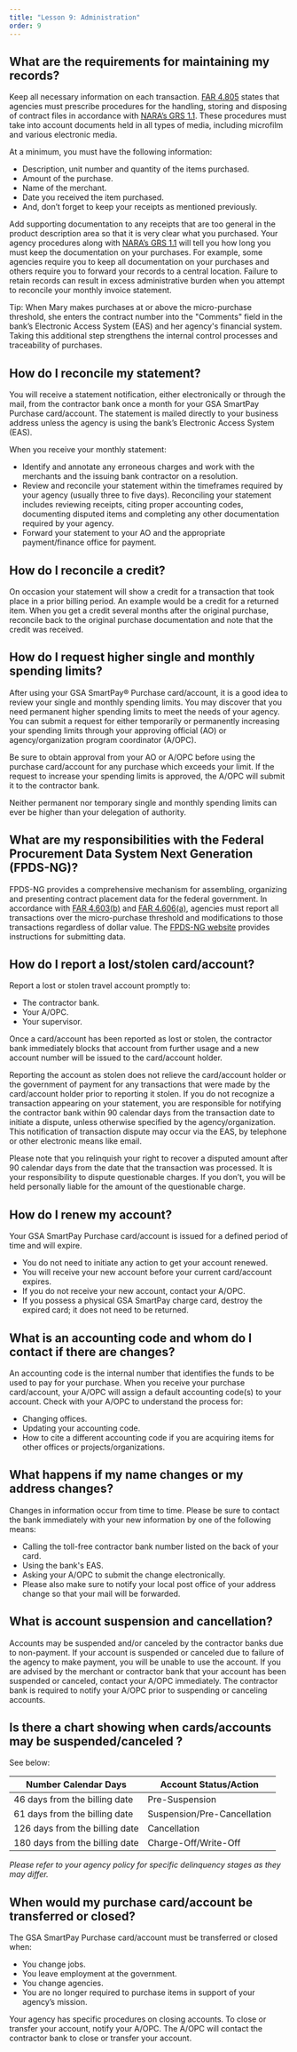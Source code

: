 ```yaml
---
title: "Lesson 9: Administration"
order: 9
---
```

## What are the requirements for maintaining my records?

Keep all necessary information on each transaction. [FAR 4.805](https://www.acquisition.gov/far/4.805) states that agencies must prescribe procedures for the handling, storing and disposing of contract files in accordance with [NARA’s GRS 1.1](https://www.archives.gov/files/records-mgmt/grs/grs01-1.pdf). These procedures must take into account documents held in all types of media, including microfilm and various electronic media.

At a minimum, you must have the following information:

- Description, unit number and quantity of the items purchased.
- Amount of the purchase.
- Name of the merchant.
- Date you received the item purchased.
- And, don’t forget to keep your receipts as mentioned previously.

Add supporting documentation to any receipts that are too general in the product description area so that it is very clear what you purchased. Your agency procedures along with [NARA’s GRS 1.1](https://www.archives.gov/files/records-mgmt/grs/grs01-1.pdf) will tell you how long you must keep the documentation on your purchases. For example, some agencies require you to keep all documentation on your purchases and others require you to forward your records to a central location. Failure to retain records can result in excess administrative burden when you attempt to reconcile your monthly invoice statement.

Tip: When Mary makes purchases at or above the micro-purchase threshold, she enters the contract number into the "Comments" field in the bank’s Electronic Access System (EAS) and her agency's financial system. Taking this additional step strengthens the internal control processes and traceability of purchases.

## How do I reconcile my statement?
You will receive a statement notification, either electronically or through the mail, from the contractor bank once a month for your GSA SmartPay Purchase card/account. The statement is mailed directly to your business address unless the agency is using the bank’s Electronic Access System (EAS).

When you receive your monthly statement:
- Identify and annotate any erroneous charges and work with the merchants and the issuing bank contractor on a resolution.
- Review and reconcile your statement within the timeframes required by your agency (usually three to five days). Reconciling your statement includes reviewing receipts, citing proper accounting codes, documenting disputed items and completing any other documentation required by your agency.
- Forward your statement to your AO and the appropriate payment/finance office for payment.

## How do I reconcile a credit?
On occasion your statement will show a credit for a transaction that took place in a prior billing period. An example would be a credit for a returned item. When you get a credit several months after the original purchase, reconcile back to the original purchase documentation and note that the credit was received.

## How do I request higher single and monthly spending limits?
After using your GSA SmartPay® Purchase card/account, it is a good idea to review your single and monthly spending limits. You may discover that you need permanent higher spending limits to meet the needs of your agency. You can submit a request for either temporarily or permanently increasing your spending limits through your approving official (AO) or agency/organization program coordinator (A/OPC).

Be sure to obtain approval from your AO or A/OPC before using the purchase card/account for any purchase which exceeds your limit. If the request to increase your spending limits is approved, the A/OPC will submit it to the contractor bank.

Neither permanent nor temporary single and monthly spending limits can ever be higher than your delegation of authority.

## What are my responsibilities with the Federal Procurement Data System Next Generation (FPDS-NG)?
FPDS-NG provides a comprehensive mechanism for assembling, organizing and presenting contract placement data for the federal government. In accordance with [FAR 4.603(b)](https://www.acquisition.gov/far/4.603) and [FAR 4.606(a)](https://www.acquisition.gov/far/4.606), agencies must report all transactions over the micro-purchase threshold and modifications to those transactions regardless of dollar value. The [FPDS-NG website](https://www.fpds.gov/) provides instructions for submitting data.

## How do I report a lost/stolen card/account?
Report a lost or stolen travel account promptly to:

- The contractor bank.
- Your A/OPC.
- Your supervisor.

Once a card/account has been reported as lost or stolen, the contractor bank immediately blocks that account from further usage and a new account number will be issued to the card/account holder.

Reporting the account as stolen does not relieve the card/account holder or the government of payment for any transactions that were made by the card/account holder prior to reporting it stolen. If you do not recognize a transaction appearing on your statement, you are responsible for notifying the contractor bank within 90 calendar days from the transaction date to initiate a dispute, unless otherwise specified by the agency/organization. This notification of transaction dispute may occur via the EAS, by telephone or other electronic means like email.

Please note that you relinquish your right to recover a disputed amount after 90 calendar days from the date that the transaction was processed. It is your responsibility to dispute questionable charges. If you don’t, you will be held personally liable for the amount of the questionable charge.

## How do I renew my account?
Your GSA SmartPay Purchase card/account is issued for a defined period of time and will expire.

- You do not need to initiate any action to get your account renewed.
- You will receive your new account before your current card/account expires.
- If you do not receive your new account, contact your A/OPC.
- If you possess a physical GSA SmartPay charge card, destroy the expired card; it does not need to be returned.

## What is an accounting code and whom do I contact if there are changes?
An accounting code is the internal number that identifies the funds to be used to pay for your purchase. When you receive your purchase card/account, your A/OPC will assign a default accounting code(s) to your account. Check with your A/OPC to understand the process for:
- Changing offices.
- Updating your accounting code.
- How to cite a different accounting code if you are acquiring items for other offices or projects/organizations.

## What happens if my name changes or my address changes?
Changes in information occur from time to time. Please be sure to contact the bank immediately with your new information by one of the following means:
- Calling the toll-free contractor bank number listed on the back of your card.
- Using the bank's EAS.
- Asking your A/OPC to submit the change electronically.
- Please also make sure to notify your local post office of your address change so that your mail will be forwarded.

## What is account suspension and cancellation?
Accounts may be suspended and/or canceled by the contractor banks due to non-payment. If your account is suspended or canceled due to failure of the agency to make payment, you will be unable to use the account. If you are advised by the merchant or contractor bank that your account has been suspended or canceled, contact your A/OPC immediately. The contractor bank is required to notify your A/OPC prior to suspending or canceling accounts.

## Is there a chart showing when cards/accounts may be suspended/canceled ?
See below:


| Number Calendar Days | Account Status/Action |
| -------------------- | --------------------- |
| 46 days from the billing date | Pre-Suspension |
| 61 days from the billing date | Suspension/Pre-Cancellation |
| 126 days from the billing date | Cancellation |
| 180 days from the billing date | Charge-Off/Write-Off|

*Please refer to your agency policy for specific delinquency stages as they may differ.*

## When would my purchase card/account be transferred or closed?
The GSA SmartPay Purchase card/account must be transferred or closed when:
- You change jobs.
- You leave employment at the government.
- You change agencies.
- You are no longer required to purchase items in support of your agency’s mission.

Your agency has specific procedures on closing accounts. To close or transfer your account, notify your A/OPC. The A/OPC will contact the contractor bank to close or transfer your account.
